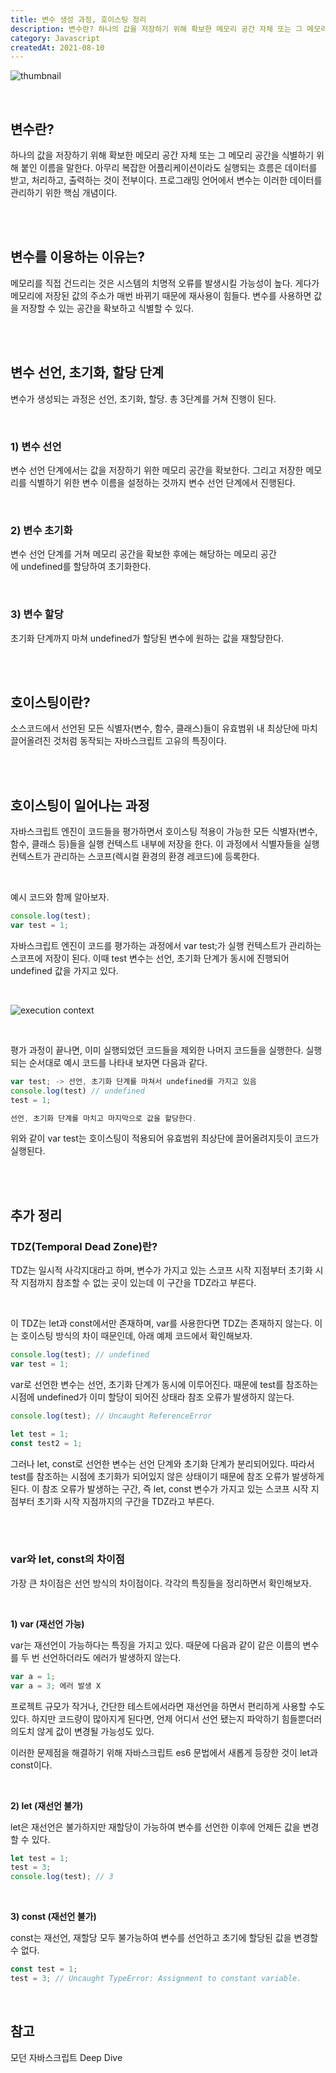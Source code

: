 ```yaml
---
title: 변수 생성 과정, 호이스팅 정리
description: 변수란? 하나의 값을 저장하기 위해 확보한 메모리 공간 자체 또는 그 메모리 공간을 식별하기 위해 붙인 이름을 말한다. 아무리 복잡한 어플리케이션이라도 실행되는 흐름은 데이터를 받고, 처리하고, 출력하는 것이 전부이다. 프로그래밍 언어에서 변수는 이러한 데이터를 관리하기 위한 핵심 개념이다.
category: Javascript
createdAt: 2021-08-10
---
```


![thumbnail](https://fastly.picsum.photos/id/101/740/400.jpg?grayscale&hmac=V9BlCHXuBU3048gNnuvuuuEh0YUykEchC1QONZssPH4)

<br />

## 변수란?

하나의 값을 저장하기 위해 확보한 메모리 공간 자체 또는 그 메모리 공간을 식별하기 위해 붙인 이름을 말한다. 아무리 복잡한 어플리케이션이라도 실행되는 흐름은 데이터를 받고, 처리하고, 출력하는 것이 전부이다. 프로그래밍 언어에서 변수는 이러한 데이터를 관리하기 위한 핵심 개념이다.

<br />
<br />

## 변수를 이용하는 이유는?

메모리를 직접 건드리는 것은 시스템의 치명적 오류를 발생시킬 가능성이 높다. 게다가 메모리에 저장된 값의 주소가 매번 바뀌기 때문에 재사용이 힘들다. 변수를 사용하면 값을 저장할 수 있는 공간을 확보하고 식별할 수 있다.

<br />
<br />

## 변수 선언, 초기화, 할당 단계

변수가 생성되는 과정은 선언, 초기화, 할당. 총 3단계를 거쳐 진행이 된다.

<br />

### 1) 변수 선언

변수 선언 단계에서는 값을 저장하기 위한 메모리 공간을 확보한다. 그리고 저장한 메모리를 식별하기 위한 변수 이름을 설정하는 것까지 변수 선언 단계에서 진행된다.

<br />

### 2) 변수 초기화

변수 선언 단계를 거쳐 메모리 공간을 확보한 후에는 해당하는 메모리 공간에 undefined를 할당하여 초기화한다.

<br />

### 3) 변수 할당

초기화 단계까지 마쳐 undefined가 할당된 변수에 원하는 값을 재할당한다.

<br />
<br />

## 호이스팅이란?

소스코드에서 선언된 모든 식별자(변수, 함수, 클래스)들이 유효범위 내 최상단에 마치 끌어올려진 것처럼 동작되는 자바스크립트 고유의 특징이다.

<br />
<br />

## 호이스팅이 일어나는 과정

자바스크립트 엔진이 코드들을 평가하면서 호이스팅 적용이 가능한 모든 식별자(변수, 함수, 클래스 등)들을 실행 컨텍스트 내부에 저장을 한다. 이 과정에서 식별자들을 실행 컨텍스트가 관리하는 스코프(렉시컬 환경의 환경 레코드)에 등록한다.

<br />

예시 코드와 함께 알아보자.

```jsx
console.log(test);
var test = 1;
```

자바스크립트 엔진이 코드를 평가하는 과정에서 var test;가 실행 컨텍스트가 관리하는 스코프에 저장이 된다. 이때 test 변수는 선언, 초기화 단계가 동시에 진행되어 undefined 값을 가지고 있다.

<br />

![execution context](https://res.cloudinary.com/dr4ka7tze/image/upload/v1710393257/%EB%B8%94%EB%A1%9C%EA%B7%B8/%EB%B3%80%EC%88%98_%EC%83%9D%EC%84%B1_%EA%B3%BC%EC%A0%95_%ED%98%B8%EC%9D%B4%EC%8A%A4%ED%8C%85_%EC%A0%95%EB%A6%AC/ko_1.png)

<br />

평가 과정이 끝나면, 이미 실행되었던 코드들을 제외한 나머지 코드들을 실행한다. 실행되는 순서대로 예시 코드를 나타내 보자면
다음과 같다.

```jsx
var test; -> 선언, 초기화 단계를 마쳐서 undefined를 가지고 있음
console.log(test) // undefined
test = 1;

선언, 초기화 단계를 마치고 마지막으로 값을 할당한다.
```

위와 같이 var test는 호이스팅이 적용되어 유효범위 최상단에 끌어올려지듯이 코드가 실행된다.

<br />
<br />

## 추가 정리

### TDZ(Temporal Dead Zone)란?

TDZ는 일시적 사각지대라고 하며, 변수가 가지고 있는 스코프 시작 지점부터 초기화 시작 지점까지 참조할 수 없는 곳이 있는데 이 구간을 TDZ라고 부른다.

<br />

이 TDZ는 let과 const에서만 존재하며, var를 사용한다면 TDZ는 존재하지 않는다. 이는 호이스팅 방식의 차이 때문인데, 아래
예제 코드에서 확인해보자.

```jsx
console.log(test); // undefined
var test = 1;
```

var로 선언한 변수는 선언, 초기화 단계가 동시에 이루어진다. 때문에 test를 참조하는 시점에 undefined가 이미 할당이 되어진 상태라 참조 오류가 발생하지 않는다.

```jsx
console.log(test); // Uncaught ReferenceError

let test = 1;
const test2 = 1;
```

그러나 let, const로 선언한 변수는 선언 단계와 초기화 단계가 분리되어있다. 따라서 test를 참조하는 시점에 초기화가 되어있지 않은 상태이기 때문에 참조 오류가 발생하게 된다. 이 참조 오류가 발생하는 구간, 즉 let, const 변수가 가지고 있는 스코프 시작 지점부터 초기화 시작 지점까지의 구간을 TDZ라고 부른다.

<br />
<br />

### var와 let, const의 차이점

가장 큰 차이점은 선언 방식의 차이점이다. 각각의 특징들을 정리하면서 확인해보자.

<br />

**1) var (재선언 가능)**

var는 재선언이 가능하다는 특징을 가지고 있다. 때문에 다음과 같이 같은 이름의 변수를 두 번 선언하더라도 에러가 발생하지 않는다.

```jsx
var a = 1;
var a = 3; 에러 발생 X
```

프로젝트 규모가 작거나, 간단한 테스트에서라면 재선언을 하면서 편리하게 사용할 수도 있다. 하지만 코드량이 많아지게 된다면, 언제 어디서 선언 됐는지 파악하기 힘들뿐더러 의도치 않게 값이 변경될 가능성도 있다.

이러한 문제점을 해결하기 위해 자바스크립트 es6 문법에서 새롭게 등장한 것이 let과 const이다.

<br />

**2) let (재선언 불가)**

let은 재선언은 불가하지만 재할당이 가능하여 변수를 선언한 이후에 언제든 값을 변경할 수 있다.

```jsx
let test = 1;
test = 3;
console.log(test); // 3
```

<br />

**3) const (재선언 불가)**

const는 재선언, 재할당 모두 불가능하여 변수를 선언하고 초기에 할당된 값을 변경할 수 없다.

```jsx
const test = 1;
test = 3; // Uncaught TypeError: Assignment to constant variable.
```

<br />

## 참고

모던 자바스크립트 Deep Dive
